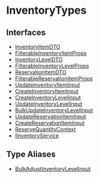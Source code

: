 
# InventoryTypes

## Interfaces

- [InventoryItemDTO](../InventoryTypes/interfaces/types.InventoryTypes.InventoryItemDTO/page.mdx)
- [FilterableInventoryItemProps](../InventoryTypes/interfaces/types.InventoryTypes.FilterableInventoryItemProps/page.mdx)
- [InventoryLevelDTO](../InventoryTypes/interfaces/types.InventoryTypes.InventoryLevelDTO/page.mdx)
- [FilterableInventoryLevelProps](../InventoryTypes/interfaces/types.InventoryTypes.FilterableInventoryLevelProps/page.mdx)
- [ReservationItemDTO](../InventoryTypes/interfaces/types.InventoryTypes.ReservationItemDTO/page.mdx)
- [FilterableReservationItemProps](../InventoryTypes/interfaces/types.InventoryTypes.FilterableReservationItemProps/page.mdx)
- [UpdateInventoryItemInput](../InventoryTypes/interfaces/types.InventoryTypes.UpdateInventoryItemInput/page.mdx)
- [CreateInventoryItemInput](../InventoryTypes/interfaces/types.InventoryTypes.CreateInventoryItemInput/page.mdx)
- [CreateInventoryLevelInput](../InventoryTypes/interfaces/types.InventoryTypes.CreateInventoryLevelInput/page.mdx)
- [UpdateInventoryLevelInput](../InventoryTypes/interfaces/types.InventoryTypes.UpdateInventoryLevelInput/page.mdx)
- [BulkUpdateInventoryLevelInput](../InventoryTypes/interfaces/types.InventoryTypes.BulkUpdateInventoryLevelInput/page.mdx)
- [UpdateReservationItemInput](../InventoryTypes/interfaces/types.InventoryTypes.UpdateReservationItemInput/page.mdx)
- [CreateReservationItemInput](../InventoryTypes/interfaces/types.InventoryTypes.CreateReservationItemInput/page.mdx)
- [ReserveQuantityContext](../InventoryTypes/interfaces/types.InventoryTypes.ReserveQuantityContext/page.mdx)
- [IInventoryService](../InventoryTypes/interfaces/types.InventoryTypes.IInventoryService/page.mdx)

## Type Aliases

- [BulkAdjustInventoryLevelInput](../InventoryTypes/types/types.InventoryTypes.BulkAdjustInventoryLevelInput/page.mdx)
